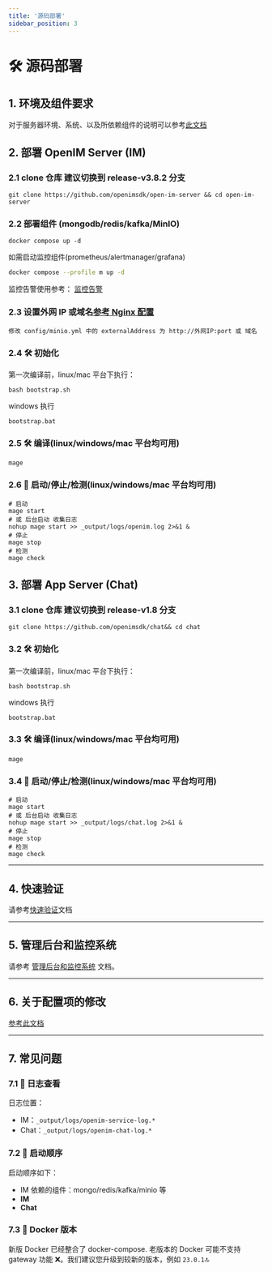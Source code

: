 ```yaml
---
title: '源码部署'
sidebar_position: 3
---
```


# 🛠 源码部署

## 1. 环境及组件要求

对于服务器环境、系统、以及所依赖组件的说明可以参考[此文档](./env-comp)

## 2. 部署 OpenIM Server (IM)

### 2.1 clone 仓库 建议切换到 release-v3.8.2 分支

```
git clone https://github.com/openimsdk/open-im-server && cd open-im-server
```

### 2.2 部署组件 (mongodb/redis/kafka/MinIO)

```
docker compose up -d
```

如需启动监控组件(prometheus/alertmanager/grafana)

```sh
docker compose --profile m up -d
```

监控告警使用参考： [监控告警](./admin.mdx)

### 2.3 设置外网 IP 或域名[参考 Nginx 配置](./nginxDomainConfig.mdx)

```
修改 config/minio.yml 中的 externalAddress 为 http://外网IP:port 或 域名
```

### 2.4 🛠️ 初始化

第一次编译前，linux/mac 平台下执行：

```
bash bootstrap.sh
```

windows 执行

```
bootstrap.bat
```

### 2.5 🛠️ 编译(linux/windows/mac 平台均可用)

```
mage
```

### 2.6 🚀 启动/停止/检测(linux/windows/mac 平台均可用)

```
# 启动
mage start
# 或 后台启动 收集日志
nohup mage start >> _output/logs/openim.log 2>&1 &
# 停止
mage stop
# 检测
mage check
```

## 3. 部署 App Server (Chat)

### 3.1 clone 仓库 建议切换到 release-v1.8 分支

```
git clone https://github.com/openimsdk/chat&& cd chat
```

### 3.2 🛠️ 初始化

第一次编译前，linux/mac 平台下执行：

```
bash bootstrap.sh
```

windows 执行

```
bootstrap.bat
```

### 3.3 🛠️ 编译(linux/windows/mac 平台均可用)

```
mage
```

### 3.4 🚀 启动/停止/检测(linux/windows/mac 平台均可用)

```
# 启动
mage start
# 或 后台启动 收集日志
nohup mage start >> _output/logs/chat.log 2>&1 &
# 停止
mage stop
# 检测
mage check

```

---

## 4. 快速验证

请参考[快速验证](./quickTestServer)文档

---

## 5. 管理后台和监控系统

请参考 [管理后台和监控系统](./admin) 文档。

---

## 6. 关于配置项的修改

[参考此文档](../../restapi/commonConfigs.mdx)

---

## 7. 常见问题

### 7.1 📜 日志查看

日志位置：

- IM：`_output/logs/openim-service-log.*`
- Chat：`_output/logs/openim-chat-log.*`

### 7.2 🚀 启动顺序

启动顺序如下：

- IM 依赖的组件：mongo/redis/kafka/minio 等
- **IM**
- **Chat**

### 7.3 🐳 Docker 版本

新版 Docker 已经整合了 docker-compose. 老版本的 Docker 可能不支持 gateway 功能 ❌。我们建议您升级到较新的版本，例如 `23.0.1`🔝
